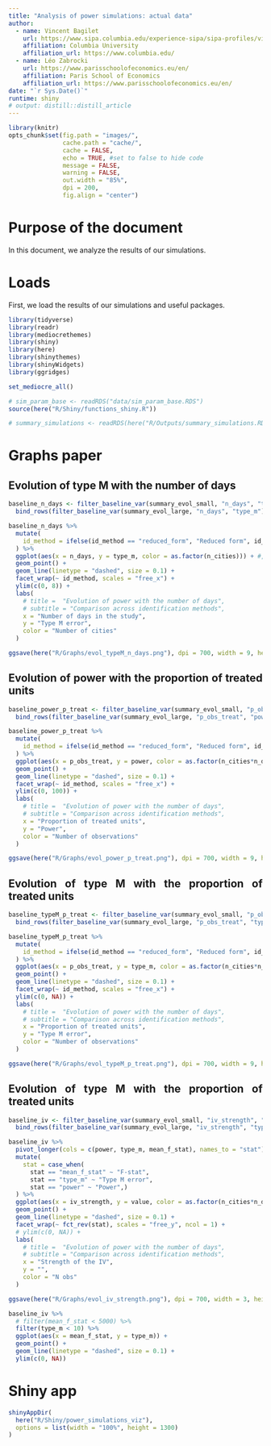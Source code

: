 ```yaml
---
title: "Analysis of power simulations: actual data"
author:
  - name: Vincent Bagilet 
    url: https://www.sipa.columbia.edu/experience-sipa/sipa-profiles/vincent-bagilet
    affiliation: Columbia University
    affiliation_url: https://www.columbia.edu/
  - name: Léo Zabrocki 
    url: https://www.parisschoolofeconomics.eu/en/
    affiliation: Paris School of Economics
    affiliation_url: https://www.parisschoolofeconomics.eu/en/
date: "`r Sys.Date()`"
runtime: shiny
# output: distill::distill_article
---
```


<style>
body {
text-align: justify}
</style>

```r
library(knitr)
opts_chunk$set(fig.path = "images/",
               cache.path = "cache/",
               cache = FALSE,
               echo = TRUE, #set to false to hide code
               message = FALSE,
               warning = FALSE,
               out.width = "85%",
               dpi = 200,
               fig.align = "center")  
```  

# Purpose of the document

In this document, we analyze the results of our simulations.

# Loads

First, we load the results of our simulations and useful packages.

```r
library(tidyverse) 
library(readr)
library(mediocrethemes)
library(shiny)
library(here)
library(shinythemes)
library(shinyWidgets)
library(ggridges)

set_mediocre_all()

# sim_param_base <- readRDS("data/sim_param_base.RDS")
source(here("R/Shiny/functions_shiny.R"))

# summary_simulations <- readRDS(here("R/Outputs/summary_simulations.RDS"))
```

# Graphs paper

## Evolution of type M with the number of days

```r
baseline_n_days <- filter_baseline_var(summary_evol_small, "n_days", "type_m")  %>% 
  bind_rows(filter_baseline_var(summary_evol_large, "n_days", "type_m"))

baseline_n_days %>% 
  mutate(
    id_method = ifelse(id_method == "reduced_form", "Reduced form", id_method)
  ) %>% 
  ggplot(aes(x = n_days, y = type_m, color = as.factor(n_cities))) + #, color = .data[[id_method]] + 
  geom_point() +
  geom_line(linetype = "dashed", size = 0.1) +
  facet_wrap(~ id_method, scales = "free_x") +
  ylim(c(0, 8)) +
  labs(
    # title =  "Evolution of power with the number of days",
    # subtitle = "Comparison across identification methods",
    x = "Number of days in the study",
    y = "Type M error",
    color = "Number of cities"
  ) 

ggsave(here("R/Graphs/evol_typeM_n_days.png"), dpi = 700, width = 9, height = 6)
```

## Evolution of power with the proportion of treated units

```r
baseline_power_p_treat <- filter_baseline_var(summary_evol_small, "p_obs_treat", "power")  %>% 
  bind_rows(filter_baseline_var(summary_evol_large, "p_obs_treat", "power"))

baseline_power_p_treat %>% 
  mutate(
    id_method = ifelse(id_method == "reduced_form", "Reduced form", id_method)
  ) %>% 
  ggplot(aes(x = p_obs_treat, y = power, color = as.factor(n_cities*n_days))) + #, color = .data[[id_method]] + 
  geom_point() +
  geom_line(linetype = "dashed", size = 0.1) +
  facet_wrap(~ id_method, scales = "free_x") +
  ylim(c(0, 100)) +
  labs(
    # title =  "Evolution of power with the number of days",
    # subtitle = "Comparison across identification methods",
    x = "Proportion of treated units",
    y = "Power",
    color = "Number of observations"
  ) 

ggsave(here("R/Graphs/evol_power_p_treat.png"), dpi = 700, width = 9, height = 4)
```
## Evolution of type M with the proportion of treated units

```r
baseline_typeM_p_treat <- filter_baseline_var(summary_evol_small, "p_obs_treat", "type_m")  %>% 
  bind_rows(filter_baseline_var(summary_evol_large, "p_obs_treat", "type_m"))

baseline_typeM_p_treat %>% 
  mutate(
    id_method = ifelse(id_method == "reduced_form", "Reduced form", id_method)
  ) %>% 
  ggplot(aes(x = p_obs_treat, y = type_m, color = as.factor(n_cities*n_days))) + #, color = .data[[id_method]] + 
  geom_point() +
  geom_line(linetype = "dashed", size = 0.1) +
  facet_wrap(~ id_method, scales = "free_x") +
  ylim(c(0, NA)) +
  labs(
    # title =  "Evolution of power with the number of days",
    # subtitle = "Comparison across identification methods",
    x = "Proportion of treated units",
    y = "Type M error",
    color = "Number of observations"
  ) 

ggsave(here("R/Graphs/evol_typeM_p_treat.png"), dpi = 700, width = 9, height = 4)
```

## Evolution of type M with the proportion of treated units

```r
baseline_iv <- filter_baseline_var(summary_evol_small, "iv_strength", "type_m")  %>% 
  bind_rows(filter_baseline_var(summary_evol_large, "iv_strength", "type_m"))

baseline_iv %>% 
  pivot_longer(cols = c(power, type_m, mean_f_stat), names_to = "stat") %>% 
  mutate(
    stat = case_when(
      stat == "mean_f_stat" ~ "F-stat",
      stat == "type_m" ~ "Type M error",
      stat == "power" ~ "Power",)
  ) %>% 
  ggplot(aes(x = iv_strength, y = value, color = as.factor(n_cities*n_days))) + #, color = .data[[id_method]] + 
  geom_point() +
  geom_line(linetype = "dashed", size = 0.1) +
  facet_wrap(~ fct_rev(stat), scales = "free_y", ncol = 1) +
  # ylim(c(0, NA)) +
  labs(
    # title =  "Evolution of power with the number of days",
    # subtitle = "Comparison across identification methods",
    x = "Strength of the IV",
    y = "",
    color = "N obs"
  ) 

ggsave(here("R/Graphs/evol_iv_strength.png"), dpi = 700, width = 3, height = 7)
```

```r
baseline_iv %>% 
  # filter(mean_f_stat < 5000) %>%
  filter(type_m < 10) %>% 
  ggplot(aes(x = mean_f_stat, y = type_m)) +
  geom_point() +
  geom_line(linetype = "dashed", size = 0.1) +
  ylim(c(0, NA))
```



# Shiny app

```r
shinyAppDir(
  here("R/Shiny/power_simulations_viz"),
  options = list(width = "100%", height = 1300)
)
```

<!-- # Quick analysis -->

<!-- First, we graph of the evolution of type M, type S and power for each quasi-experiment as a function of different parameters, holding other parameters constant. This function takes as input a "summary_simulations" type of data frame. -->

<!-- ```{r} -->
<!-- graph_evol_by_exp <- function(df, var_param = "n_days_study", stat = "power") { -->

<!--   var_param_name <- str_replace_all(var_param, "_", " ") -->
<!--   stat_name <- str_replace_all(stat, "_", " ") -->

<!--   #considering baseline values -->
<!--   df_filtered <- df %>%  -->
<!--     filter(str_detect(formula, "temperature")) #to only consider the model with all covariates -->

<!--   if (var_param != "p_treat") { -->
<!--     df_filtered <- df_filtered %>%  -->
<!--       filter(p_treat == sim_param_base[["p_treat"]]) -->
<!--   }  -->
<!--   if (!(var_param %in% c("n_days_study", "average_n_obs"))) { -->
<!--     df_filtered <- df_filtered %>%  -->
<!--       filter(n_days_study == sim_param_base[["n_days_study"]]) -->
<!--   }  -->
<!--   if (var_param != "percent_effect_size") { -->
<!--     df_filtered <- df_filtered %>%  -->
<!--       filter(percent_effect_size == sim_param_base[["percent_effect_size"]]) -->
<!--   } -->

<!--   #graph itself -->
<!--   graph <- df_filtered %>%  -->
<!--     mutate( -->
<!--       quasi_exp = str_to_sentence(str_replace_all(quasi_exp, "_", " ")) -->
<!--     ) %>%  -->
<!--     ggplot(aes(x = .data[[var_param]], y = .data[[stat]])) + #, color = .data[[quasi_exp]] +  -->
<!--     geom_point() + -->
<!--     geom_line(linetype = "dashed", size = 0.1) + -->
<!--     facet_wrap(~ quasi_exp) + -->
<!--     ylim(c(0, ifelse(stat == "power", 100, NA))) + -->
<!--     labs( -->
<!--       title = paste( -->
<!--         str_to_title(stat_name), ifelse(stat == "power", "increases", "decreases"), -->
<!--         "with", var_param_name -->
<!--       ), -->
<!--       subtitle = "Comparison across quasi-experiments", -->
<!--       x = var_param_name, -->
<!--       y = str_to_title(stat_name) -->
<!--     )  -->
<!--     # theme(legend.position = "none") -->

<!--   return(graph) -->
<!-- }  -->

<!-- # graph_evol_by_exp(summary_simulations) -->
<!-- ``` -->

<!-- We then plot all the graphs. To do so, we create a tibble containing every  parameter and statistics we want to plot and map our function on this tibble. -->

<!-- ```{r} -->
<!-- stat <- c("power", "type_m", "type_s") -->
<!-- var_param <-  c("n_days_study", "average_n_obs", "percent_effect_size", "p_treat") -->

<!-- param_by_exp <- crossing(stat, var_param) -->

<!-- pmap(param_by_exp, graph_evol_by_exp, df = summary_simulations) -->
<!-- ``` -->

<!-- We can also plot the graphs for each parameter separately, for a better readability. -->

<!-- ## Length study -->

<!-- ```{r} -->
<!-- map( -->
<!--   stat,  -->
<!--   graph_evol_by_exp,  -->
<!--   df = summary_simulations,  -->
<!--   var_param = "n_days_study" -->
<!-- ) -->

<!-- map( -->
<!--   stat,  -->
<!--   graph_evol_by_exp,  -->
<!--   df = summary_simulations,  -->
<!--   var_param = "average_n_obs" -->
<!-- ) -->
<!-- ``` -->

<!-- ## Effect size -->

<!-- ```{r} -->
<!-- map( -->
<!--   stat,  -->
<!--   graph_evol_by_exp,  -->
<!--   df = summary_simulations,  -->
<!--   var_param = "percent_effect_size" -->
<!-- ) -->
<!-- ``` -->

<!-- ## Proportion of treated days -->

<!-- ```{r} -->
<!-- map( -->
<!--   stat,  -->
<!--   graph_evol_by_exp,  -->
<!--   df = summary_simulations,  -->
<!--   var_param = "p_treat" -->
<!-- ) -->
<!-- ``` -->


<!-- ```{r} -->
<!-- # check_distrib_estimate <- function(df) { -->
<!-- #  -->
<!-- #   #only consider baseline values -->
<!-- #   df_baseline <- df %>%  -->
<!-- #     filter(str_detect(formula, "resp_total")) %>%  -->
<!-- #     select(quasi_exp, n_days, n_cities, p_obs_treat, percent_effect_size, id_method) %>%  -->
<!-- #     inner_join( -->
<!-- #       df, -->
<!-- #       by = c("quasi_exp", "n_days", "n_cities", "p_obs_treat", "percent_effect_size", "id_method") -->
<!-- #     ) %>%  -->
<!-- #     filter(str_detect(formula, "death_total")) -->
<!-- #  -->
<!-- #   graph <- df_baseline %>% -->
<!-- #     # mutate(significant = (p_value < 0.05)) %>% -->
<!-- #     filter(id_method == "OLS") %>% -->
<!-- #     ggplot() + -->
<!-- #     geom_density(aes(x = estimate)) + -->
<!-- #     geom_vline(aes(xintercept = mean(true_effect))) + -->
<!-- #     # facet_wrap(~ id_method) -->
<!-- #     labs( -->
<!-- #       title = "Distribution of estimates by identification method", -->
<!-- #       subtitle = "Comparison to the true effect" -->
<!-- #     ) -->
<!-- #      -->
<!-- #   return(graph) -->
<!-- # } -->

<!-- ``` -->


